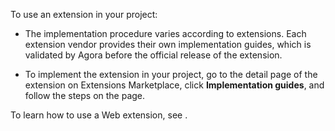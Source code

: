 <PlatformWrapper platform="web">

To use an extension in your <Vg k="COMPANY" /> project:

-   The implementation procedure varies according to extensions. Each extension vendor provides their own implementation guides, which is validated by Agora before the official release of the extension.

-   To implement the extension in your project, go to the detail page of the extension on <Link to="{{Global.AGORA_CONSOLE_URL}}/extensions-marketplace">Extensions Marketplace</Link>, click **Implementation guides**, and follow the steps on the page.

To learn how to use a Web extension, see [<Vg k="RTEE_NS" />](/realtime-communication/advanced-features/ai-noise-suppression).

</PlatformWrapper>
